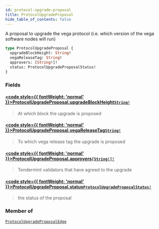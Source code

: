 ```yaml
---
id: protocol-upgrade-proposal
title: ProtocolUpgradeProposal
hide_table_of_contents: false
---
```








A proposal to upgrade the vega protocol (i.e. which version of the vega software nodes will run)

```graphql
type ProtocolUpgradeProposal {
  upgradeBlockHeight: String!
  vegaReleaseTag: String!
  approvers: [String!]!
  status: ProtocolUpgradeProposalStatus!
}
```


### Fields

#### [<code style={{ fontWeight: 'normal' }}>ProtocolUpgradeProposal.<b>upgradeBlockHeight</b></code>](#)<Bullet />[`String!`](/testnet/api/graphql/scalars/string) <Badge class="secondary" text="non-null"/> <Badge class="secondary" text="scalar"/>
> At which block the upgrade is proposed
> 

#### [<code style={{ fontWeight: 'normal' }}>ProtocolUpgradeProposal.<b>vegaReleaseTag</b></code>](#)<Bullet />[`String!`](/testnet/api/graphql/scalars/string) <Badge class="secondary" text="non-null"/> <Badge class="secondary" text="scalar"/>
> To which vega release tag the upgrade is proposed
> 

#### [<code style={{ fontWeight: 'normal' }}>ProtocolUpgradeProposal.<b>approvers</b></code>](#)<Bullet />[`[String!]!`](/testnet/api/graphql/scalars/string) <Badge class="secondary" text="non-null"/> <Badge class="secondary" text="scalar"/>
> Tendermint validators that have agreed to the upgrade
> 

#### [<code style={{ fontWeight: 'normal' }}>ProtocolUpgradeProposal.<b>status</b></code>](#)<Bullet />[`ProtocolUpgradeProposalStatus!`](/testnet/api/graphql/enums/protocol-upgrade-proposal-status) <Badge class="secondary" text="non-null"/> <Badge class="secondary" text="enum"/>
> the status of the proposal
> 



### Member of

[`ProtocolUpgradeProposalEdge`](/testnet/api/graphql/objects/protocol-upgrade-proposal-edge)  <Badge class="secondary" text="object"/>



